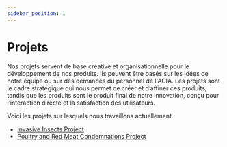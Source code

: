 ```yaml
---
sidebar_position: 1
---
```


# Projets

Nos projets servent de base créative et organisationnelle pour le développement
de nos produits. Ils peuvent être basés sur les idées de notre équipe ou sur des
demandes du personnel de l'ACIA.  Les projets sont le cadre stratégique qui nous
permet de créer et d’affiner ces produits, tandis que les produits sont le
produit final de notre innovation, conçu pour l’interaction directe et la
satisfaction des utilisateurs.

Voici les projets sur lesquels nous travaillons actuellement :

- [Invasive Insects Project](./invasiveinsects/introduction.md)
- [Poultry and Red Meat Condemnations
  Project](./poultryredmeatcond/introduction.md)

